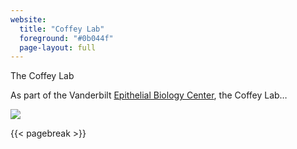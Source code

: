 ```yaml
---
website:
  title: "Coffey Lab"
  foreground: "#0b044f"
  page-layout: full
---
```


::: column-page-inset
::: column-page-inset-left
The Coffey Lab

As part of the Vanderbilt [Epithelial Biology Center](https://www.vumc.org/ebc/overview), the Coffey Lab...
:::

::: {.column-margin .column-container}
![](RobertCoffey.jpeg)
:::
:::

{{< pagebreak >}}

::: {.column-page-inset .text-center}
```{=html}


<a class="btn btn-outline-primary", href="https://twitter.com/Coffey_EGFR" target="_blank" rel="noopener noreferrer">
    <i class="bi bi-twitter" style='color:#0b044f' role='img' aria-label='Twitter'></i>
</a>

<a class="btn btn-outline-primary", href="https://github.com/Coffey-Lab" target="_blank" rel="noopener noreferrer">
    <i class="bi bi-github" style='color:#0b044f' role='img' aria-label='Github'></i>
</a>


<link rel="stylesheet" href="https://cdn.jsdelivr.net/gh/jpswalsh/academicons@1/css/academicons.min.css">

<a class="btn btn-outline-primary", href="https://scholar.google.com/scholar?hl=en&as_sdt=0%2C43&q=robert+j+coffey&btnG=&oq=rober" target="_blank" rel="noopener noreferrer">
    <i class="ai ai-google-scholar" style='color:#0b044f' role='img' aria-label='Google Scholar'></i>
</a>

<a class="btn btn-outline-primary", href="mailto:robert.coffey@vumc.org" target="_blank" rel="noopener noreferrer">
    <i class="bi bi-envelope" style='color:#0b044f' role='img' aria-label='email'></i>
</a>
```
:::
